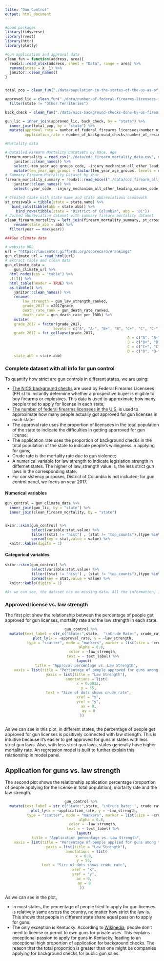 ```yaml
---
title: "Gun Control"
output: html_document
---
```



```r
#Load packages
library(tidyverse)
library(rvest)
library(httr)
library(plotly)
```



```r
#Gun application and approval data
clean_fun = function(address, area){
  readxl::read_xlsx(address, sheet = "Data", range = area) %>% 
  rename(state = X__1) %>% 
  janitor::clean_names()
}


total_pop = clean_fun("./data/population-in-the-states-of-the-us-as-of-2017.xlsx", "B5:C56")

approved_lic = clean_fun("./data/number-of-federal-firearms-licensees-in-the-us-in-2017-by-state.xlsx", "B5:C57") %>% 
  filter(state != "Other Territories")

back_check = clean_fun("./data/nics-background-checks-done-by-us-firearms-licensees-2017-by-state.xlsx", "B5:C56")

gun_lic = inner_join(approved_lic, back_check, by = "state") %>% 
  inner_join(total_pop, by = "state") %>% 
  mutate(approval_rate = number_of_federal_firearms_licensees/number_of_residents_in_millions/1000000,
         application_rate = number_of_background_checks/number_of_residents_in_millions/1000000)
```




```r
#Mortality data

# Detailed Firearm Mortality Datatsets by Race, Age
firearm_mortality = read_csv("./data/cdc_firearm_mortality_data.csv", na = "Unreliable") %>% 
	janitor::clean_names() %>% 
	select(-ten_year_age_groups_code, -injury_mechanism_all_other_leading_causes_code, -race_code, death_cause =  injury_mechanism_all_other_leading_causes) %>% 
	mutate(ten_year_age_groups = factor(ten_year_age_groups, levels = c("1-4 years", "5-14 years", "15-24 years", "25-34 years", "35-44 years", "45-54 years", "55-64 years", "65-74 years", "75-84 years", "85+ years")))
# Summary Firearm Mortality Dataset by Year
firearm_mortality_summary = readxl::read_excel("./data/cdc_firearm_all_ages.xlsx") %>% 
	janitor::clean_names() %>% 
	select(-year_code, -injury_mechanism_all_other_leading_causes_code, death_cause= injury_mechanism_all_other_leading_causes)

# Created table with state name and state abbreviations crosswalk
st_crosswalk = tibble(state = state.name) %>%
   bind_cols(tibble(abb = state.abb)) %>% 
	 bind_rows(tibble(state = "District of Columbia", abb = "DC"))
# Joined abbreviation dataset with summary firearm mortality dataset
clean_firearm_mortality = left_join(firearm_mortality_summary, st_crosswalk, by = "state") %>% 
	rename(state_abb = abb) %>% 
  filter(year == max(year))
```


```r
###Gun climate data

# website URL
url = "https://lawcenter.giffords.org/scorecard/#rankings"
gun_climate_url = read_html(url)
# extract table and clean data
gun_climate_data = 
	gun_climate_url %>% 
  html_nodes(css = "table") %>% 
  .[[1]] %>% 
  html_table(header = TRUE) %>% 
  as.tibble() %>% 
	janitor::clean_names() %>% 
	rename(
		law_strength = gun_law_strength_ranked, 
		grade_2017 = x2017grade, 
		death_rate_rank = gun_death_rate_ranked, 
		death_rate = gun_death_rate_per_100k) %>% 
	mutate(
    grade_2017 = factor(grade_2017, 
                      levels = c("A", "A-", "B+", "B", "C+", "C", "C-", "D", "D-", "F")), 
    grade_2017 = fct_collapse(grade_2017, 
    													A = c("A", "A-"), 
    													B = c("B+", "B"), 
    													C = c("C+", "C", "C-"), 
    													D = c("D", "D-")), 
    state_abb = state.abb)

```





### Complete dataset with all info for gun control

To quantify how strict are gun controls in different states, we are using:

+ [The NICS background checks](https://www.statista.com/statistics/249687/number-of-background-checks-done-by-the-nics-in-the-us-by-state/) are used by Federal Firearms Licensees (FFLs) to instantly determine whether a prospective buyer is eligible to buy firearms or explosives. This data is used to approximate how many people tried to apply for license in each state; 
+ [The number of federal firearms licensees in the U.S.](https://www.statista.com/statistics/215670/number-of-federal-firearms-licensees-in-the-us-by-state/) is used to approximate how many people actually got approved for gun licenses in each state;
+ The approval rate uses the proportion of licensees in the total population of the state to indicate the difficulties in getting apprroved for gun license;
+ The application rate uses the proportion of background checks in the total population of the state to indicate people's willingness in applying for guns;
+ Crude rate is the mortality rate due to gun violence;
+ A numerical variable for law strength to indicate legislation strength in differnet states. The higher of law_strength value is, the less strict gun laws in the corresponding state.
+ For consistency purposes, District of Columbia is not included; for gun control panel, we focus on year 2017.

#### Numerical variables
```r
gun_control = gun_climate_data %>% 
  inner_join(gun_lic, by = "state") %>% 
  inner_join(clean_firearm_mortality, by = "state")


skimr::skim(gun_control) %>%
            select(variable:stat,value) %>%
            filter((stat != "hist") , (stat != "top_counts"),(type %in% c("numeric","integer"))) %>% 
            spread(key = stat,value = value) %>% 
  knitr::kable(digits = 1) 
```

#### Categorical variables
```r
skimr::skim(gun_control) %>%
            select(variable:stat,value) %>%
            filter((stat != "hist") , (stat != "top_counts"),(type %in% c("character","factor"))) %>% 
            spread(key = stat,value = value) %>% 
  knitr::kable(digits = 1) 

#As we can see, the dataset has no missing data. All the information, including population statistics, background check / applications statistics, approved licensees statistics,  are generalized for different states (except for D.C.) are inlcuded 
```


### Approved license vs. law strength

The first plot show the relationship between the percentage of people get approved for gun licenses, mortality rate and the law strength in each state. 

<center> 

```r

gun_control %>% 
  mutate(text_label = str_c("State:",state,  "\nCrude Rate:", crude_rate)) %>% 
  plot_ly(x = ~approval_rate, y = ~law_strength, 
          type = "scatter", mode = "markers", marker = list(size = ~crude_rate),
          alpha = 0.8, 
          color = ~law_strength,
          text = ~ text_label) %>%
  layout(
    title = "Approval percentage vs. Law Strength",
    xaxis = list(title = "Percentage of people approved for guns among total population"), 
    yaxis = list(title = "Law Strength"),
    annotations = list(
      x = 0.0012,
      y = 55,
      text = "Size of dots shows crude rate",
      xref = "x",
      yref = "y",
      ax = 0,
      ay = 0
))
         
```

</center> 

As we can see in this plot, in different states, the percentage of people get approved for gun licenses is positively connected with law strength. This is intuitive because it's easier to get approved for guns in states with less strict gun laws. Also, with less strict gun laws, states generally have higher mortality rate. An regression model is built to further explain this relationship in model panel.


## Application for guns vs. law strength
The second plot shows the relationship application percentage (proportion of people applying for the license in total population), mortality rate and the law strength.

<center> 

```r

gun_control %>% 
  mutate(text_label = str_c("State:",state, '\nCrude Rate: ', crude_rate)) %>% 
  plot_ly(x = ~application_rate, y = ~law_strength,
          type = "scatter", mode = "markers", marker = list(size = ~crude_rate),
          alpha = 0.8, 
          color = ~law_strength,
          text = ~ text_label) %>%
  layout(
    title = "Application percentage vs. Law Strength",
    xaxis = list(title = "Percentage of people applied for guns among total population"), 
    yaxis = list(title = "Law Strength"),
    annotations = list(
  x = 0.8,
  y = 55,
  text = "Size of dots shows crude rate",
  xref = "x",
  yref = "y",
  ax = 0,
  ay = 0
))

```

</center> 

As we can see in the plot, 

+ In most states, the percentage of people tried to apply for gun licenses is relatively same across the country, no matter how strict the law is. This shows that people in different state share equal passion to apply for guns.  
+ The only exception is Kentucky. According to [Wikipedia](https://en.wikipedia.org/wiki/Gun_laws_in_Kentucky), people don't need to license or permit to own guns for private uses. This explains exceptional passion to apply for guns in Kentucky, leading to an exceptional high proportion of application for background checks. The reason that the total proportion is greater than one might be companies applying for background checks for public gun sales.



